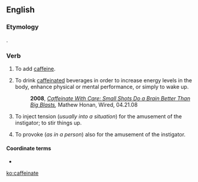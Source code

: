 ==English==

===Etymology===
{{suffix|caffeine|ate}}.

===Verb===
{{en-verb|caffeinat|es}}

# To add [[caffeine]].
# {{context|slang}} To drink [[caffeinated]] beverages in order to increase energy levels in the body, enhance physical or mental performance, or simply to wake up.
#: '''2008''', ''[http://www.wired.com/medtech/health/magazine/16-05/gs_02caffeinate Caffeinate With Care: Small Shots Do a Brain Better Than Big Blasts],'' Mathew Honan, Wired, 04.21.08  
# {{context|slang}} To inject tension (''usually into a situation'') for the amusement of the instigator; to stir things up.
# {{context|slang}} To provoke (''as in a person'') also for the amusement of the instigator.

====Coordinate terms====
* {{l/en|hydrate}}

[[ko:caffeinate]]